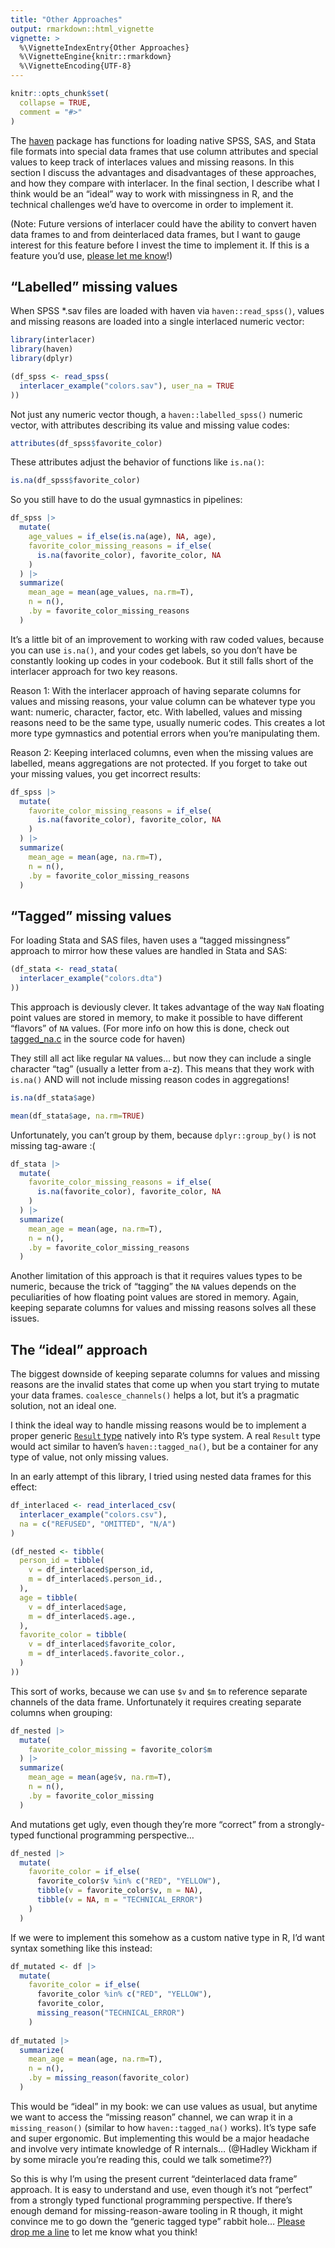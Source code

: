 ```yaml
---
title: "Other Approaches"
output: rmarkdown::html_vignette
vignette: >
  %\VignetteIndexEntry{Other Approaches}
  %\VignetteEngine{knitr::rmarkdown}
  %\VignetteEncoding{UTF-8}
---
```


```r
knitr::opts_chunk$set(
  collapse = TRUE,
  comment = "#>"
)
```

The [haven](https://haven.tidyverse.org/) package has functions for loading
native SPSS, SAS, and Stata file formats into
special data frames that use column attributes and special values to keep track
of interlaces values and missing reasons. In this section I discuss the
advantages and disadvantages of these approaches, and how they compare with
interlacer. In the final section, I describe what I think would be an "ideal"
way to work with missingness in R, and the technical challenges we'd have to
overcome in order to implement it.

(Note: Future versions of interlacer could have the ability to convert haven
data frames to and from deinterlaced data frames, but I want to gauge interest
for this feature before I invest the time to implement it. If this is a
feature you'd use, [please let me know](mailto:kdh38@psu.edu)!)

## "Labelled" missing values

When SPSS *.sav files are loaded with haven via `haven::read_spss()`, values
and missing reasons are loaded into a single interlaced numeric vector:

```r
library(interlacer)
library(haven)
library(dplyr)

(df_spss <- read_spss(
  interlacer_example("colors.sav"), user_na = TRUE
))
```

Not just any numeric vector though, a `haven::labelled_spss()` numeric vector,
with attributes describing its value and missing value codes:

```r
attributes(df_spss$favorite_color)
```

These attributes adjust the behavior of functions like `is.na()`:

```r
is.na(df_spss$favorite_color)
```


So you still have to do the usual gymnastics in pipelines:

```r
df_spss |>
  mutate(
    age_values = if_else(is.na(age), NA, age),
    favorite_color_missing_reasons = if_else(
      is.na(favorite_color), favorite_color, NA
    )
  ) |>
  summarize(
    mean_age = mean(age_values, na.rm=T),
    n = n(),
    .by = favorite_color_missing_reasons
  )
```

It's a little bit of an improvement to working with raw coded values, because
you can use `is.na()`, and your codes get labels, so you don't have be
constantly looking up codes in your codebook. But it still falls short of the
interlacer approach for two key reasons.

Reason 1: With the interlacer approach
of having separate columns for values and missing reasons, your value column
can be whatever type you want: numeric, character, factor, etc. With labelled,
values and missing reasons need to be the same type, usually numeric codes.
This creates a lot more type gymnastics and potential errors when you're
manipulating them.

Reason 2: Keeping interlaced columns, even when the missing values are labelled,
means aggregations are not protected. If you forget to take out your missing
values, you get incorrect results:

```r
df_spss |>
  mutate(
    favorite_color_missing_reasons = if_else(
      is.na(favorite_color), favorite_color, NA
    )
  ) |>
  summarize(
    mean_age = mean(age, na.rm=T),
    n = n(),
    .by = favorite_color_missing_reasons
  )
```


## "Tagged" missing values

For loading Stata and SAS files, haven uses a "tagged missingness" approach to
mirror how these values are handled in Stata and SAS:

```r
(df_stata <- read_stata(
  interlacer_example("colors.dta")
))
```

This approach is deviously clever. It takes advantage of the way `NaN` floating
point values are stored in memory, to make it possible to have different
"flavors" of `NA` values. (For more info on how this is done, check out
[tagged_na.c](https://github.com/tidyverse/haven/blob/main/src/tagged_na.c) in
the source code for haven)

They still all act like regular `NA` values... but now they can include a single
character "tag" (usually a letter from a-z). This means that they work with
`is.na()` AND will not include missing reason codes in aggregations!

```r
is.na(df_stata$age)

mean(df_stata$age, na.rm=TRUE)
```

Unfortunately, you can't group by them, because `dplyr::group_by()` is not
missing tag-aware :(

```r
df_stata |>
  mutate(
    favorite_color_missing_reasons = if_else(
      is.na(favorite_color), favorite_color, NA
    )
  ) |>
  summarize(
    mean_age = mean(age, na.rm=T),
    n = n(),
    .by = favorite_color_missing_reasons
  )
```

Another limitation of this approach is that it requires values types to be
numeric, because the trick of "tagging" the `NA` values depends on the
peculiarities of how floating point values are stored in memory. Again,
keeping separate columns for values and missing reasons solves all these issues.

## The "ideal" approach

The biggest downside of keeping separate columns for values and missing reasons
are the invalid states that come up when you start trying to mutate your data
frames. `coalesce_channels()` helps a lot, but it's a pragmatic solution,
not an ideal one.

I think the ideal way to handle missing reasons would be to implement a proper
generic [`Result` type](https://en.wikipedia.org/wiki/Result_type) natively
into R's type system. A real `Result` type would act similar to haven's
`haven::tagged_na()`, but be a container for any type of value, not only
missing values.

In an early attempt of this library, I tried using nested data frames for this
effect:

```r
df_interlaced <- read_interlaced_csv(
  interlacer_example("colors.csv"),
  na = c("REFUSED", "OMITTED", "N/A")
)

(df_nested <- tibble(
  person_id = tibble(
    v = df_interlaced$person_id,
    m = df_interlaced$.person_id.,
  ),
  age = tibble(
    v = df_interlaced$age,
    m = df_interlaced$.age.,
  ),
  favorite_color = tibble(
    v = df_interlaced$favorite_color,
    m = df_interlaced$.favorite_color.,
  )
))
```

This sort of works, because we can use `$v` and `$m` to reference separate
channels of the data frame. Unfortunately it requires creating separate columns
when grouping:

```r
df_nested |>
  mutate(
    favorite_color_missing = favorite_color$m
  ) |> 
  summarize(
    mean_age = mean(age$v, na.rm=T),
    n = n(),
    .by = favorite_color_missing
  )
```

And mutations get ugly, even though they're more "correct" from a strongly-typed
functional programming perspective... 

```r
df_nested |>
  mutate(
    favorite_color = if_else(
      favorite_color$v %in% c("RED", "YELLOW"),
      tibble(v = favorite_color$v, m = NA),
      tibble(v = NA, m = "TECHNICAL_ERROR")
    )
  )
```

If we were to implement this somehow as a custom native type in R, I'd want
syntax something like this instead:

```r
df_mutated <- df |>
  mutate(
    favorite_color = if_else(
      favorite_color %in% c("RED", "YELLOW"),
      favorite_color,
      missing_reason("TECHNICAL_ERROR")
    )
  
df_mutated |>
  summarize(
    mean_age = mean(age, na.rm=T),
    n = n(),
    .by = missing_reason(favorite_color)
  )
```

This would be "ideal" in my book: we can use values as usual, but anytime
we want to access the "missing reason" channel, we can wrap it in a
`missing_reason()` (similar to how `haven::tagged_na()` works). It's type safe
and super ergonomic. But implementing this would be a major headache and
involve very intimate knowledge of R internals... (@Hadley Wickham if by some
miracle you're reading this, could we talk sometime??)

So this is why I'm using the present current "deinterlaced data frame"
approach. It is easy to understand and use, even though it's not "perfect"
from a strongly typed functional programming perspective. If there's enough
demand for missing-reason-aware tooling in R though, it might convince me
to go down the "generic tagged type" rabbit hole...
[Please drop me a line](mailto:kdh38@psu.edu) to let me know what you think!
